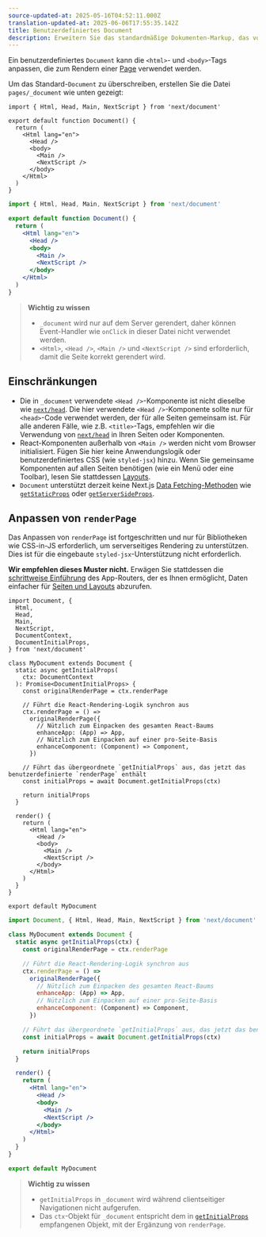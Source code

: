 ```yaml
---
source-updated-at: 2025-05-16T04:52:11.000Z
translation-updated-at: 2025-06-06T17:55:35.142Z
title: Benutzerdefiniertes Document
description: Erweitern Sie das standardmäßige Dokumenten-Markup, das von Next.js hinzugefügt wird.
---
```


Ein benutzerdefiniertes `Document` kann die `<html>`- und `<body>`-Tags anpassen, die zum Rendern einer [Page](/docs/pages/building-your-application/routing/pages-and-layouts) verwendet werden.

Um das Standard-`Document` zu überschreiben, erstellen Sie die Datei `pages/_document` wie unten gezeigt:

```tsx filename="pages/_document.tsx" switcher
import { Html, Head, Main, NextScript } from 'next/document'

export default function Document() {
  return (
    <Html lang="en">
      <Head />
      <body>
        <Main />
        <NextScript />
      </body>
    </Html>
  )
}
```

```jsx filename="pages/_document.jsx" switcher
import { Html, Head, Main, NextScript } from 'next/document'

export default function Document() {
  return (
    <Html lang="en">
      <Head />
      <body>
        <Main />
        <NextScript />
      </body>
    </Html>
  )
}
```

> **Wichtig zu wissen**
>
> - `_document` wird nur auf dem Server gerendert, daher können Event-Handler wie `onClick` in dieser Datei nicht verwendet werden.
> - `<Html>`, `<Head />`, `<Main />` und `<NextScript />` sind erforderlich, damit die Seite korrekt gerendert wird.

## Einschränkungen

- Die in `_document` verwendete `<Head />`-Komponente ist nicht dieselbe wie [`next/head`](/docs/pages/api-reference/components/head). Die hier verwendete `<Head />`-Komponente sollte nur für `<head>`-Code verwendet werden, der für alle Seiten gemeinsam ist. Für alle anderen Fälle, wie z.B. `<title>`-Tags, empfehlen wir die Verwendung von [`next/head`](/docs/pages/api-reference/components/head) in Ihren Seiten oder Komponenten.
- React-Komponenten außerhalb von `<Main />` werden nicht vom Browser initialisiert. Fügen Sie hier keine Anwendungslogik oder benutzerdefiniertes CSS (wie `styled-jsx`) hinzu. Wenn Sie gemeinsame Komponenten auf allen Seiten benötigen (wie ein Menü oder eine Toolbar), lesen Sie stattdessen [Layouts](/docs/pages/building-your-application/routing/pages-and-layouts#layout-pattern).
- `Document` unterstützt derzeit keine Next.js [Data Fetching-Methoden](/docs/pages/building-your-application/data-fetching) wie [`getStaticProps`](/docs/pages/building-your-application/data-fetching/get-static-props) oder [`getServerSideProps`](/docs/pages/building-your-application/data-fetching/get-server-side-props).

## Anpassen von `renderPage`

Das Anpassen von `renderPage` ist fortgeschritten und nur für Bibliotheken wie CSS-in-JS erforderlich, um serverseitiges Rendering zu unterstützen. Dies ist für die eingebaute `styled-jsx`-Unterstützung nicht erforderlich.

**Wir empfehlen dieses Muster nicht.** Erwägen Sie stattdessen die [schrittweise Einführung](/docs/app/building-your-application/upgrading/app-router-migration) des App-Routers, der es Ihnen ermöglicht, Daten einfacher für [Seiten und Layouts](/docs/app/building-your-application/routing/pages-and-layouts) abzurufen.

```tsx filename="pages/_document.tsx" switcher
import Document, {
  Html,
  Head,
  Main,
  NextScript,
  DocumentContext,
  DocumentInitialProps,
} from 'next/document'

class MyDocument extends Document {
  static async getInitialProps(
    ctx: DocumentContext
  ): Promise<DocumentInitialProps> {
    const originalRenderPage = ctx.renderPage

    // Führt die React-Rendering-Logik synchron aus
    ctx.renderPage = () =>
      originalRenderPage({
        // Nützlich zum Einpacken des gesamten React-Baums
        enhanceApp: (App) => App,
        // Nützlich zum Einpacken auf einer pro-Seite-Basis
        enhanceComponent: (Component) => Component,
      })

    // Führt das übergeordnete `getInitialProps` aus, das jetzt das benutzerdefinierte `renderPage` enthält
    const initialProps = await Document.getInitialProps(ctx)

    return initialProps
  }

  render() {
    return (
      <Html lang="en">
        <Head />
        <body>
          <Main />
          <NextScript />
        </body>
      </Html>
    )
  }
}

export default MyDocument
```

```jsx filename="pages/_document.jsx" switcher
import Document, { Html, Head, Main, NextScript } from 'next/document'

class MyDocument extends Document {
  static async getInitialProps(ctx) {
    const originalRenderPage = ctx.renderPage

    // Führt die React-Rendering-Logik synchron aus
    ctx.renderPage = () =>
      originalRenderPage({
        // Nützlich zum Einpacken des gesamten React-Baums
        enhanceApp: (App) => App,
        // Nützlich zum Einpacken auf einer pro-Seite-Basis
        enhanceComponent: (Component) => Component,
      })

    // Führt das übergeordnete `getInitialProps` aus, das jetzt das benutzerdefinierte `renderPage` enthält
    const initialProps = await Document.getInitialProps(ctx)

    return initialProps
  }

  render() {
    return (
      <Html lang="en">
        <Head />
        <body>
          <Main />
          <NextScript />
        </body>
      </Html>
    )
  }
}

export default MyDocument
```

> **Wichtig zu wissen**
>
> - `getInitialProps` in `_document` wird während clientseitiger Navigationen nicht aufgerufen.
> - Das `ctx`-Objekt für `_document` entspricht dem in [`getInitialProps`](/docs/pages/api-reference/functions/get-initial-props#context-object) empfangenen Objekt, mit der Ergänzung von `renderPage`.